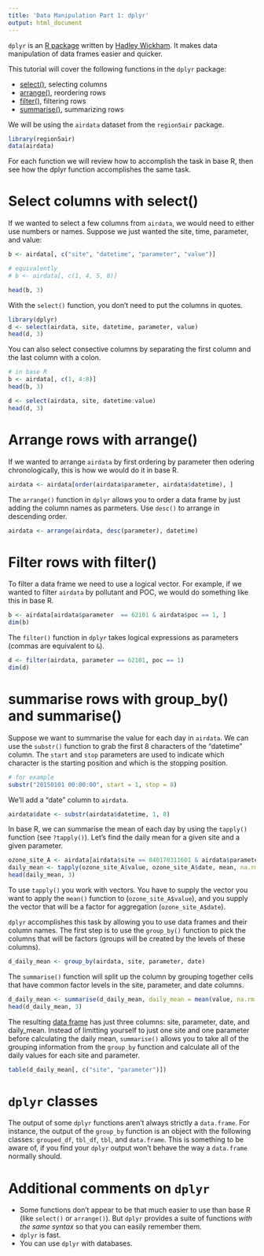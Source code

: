 ```yaml
---
title: 'Data Manipulation Part 1: dplyr'
output: html_document
---
```


`dplyr` is an [R package](https://cran.r-project.org/web/packages/dplyr/index.html) written
by [Hadley Wickham](http://had.co.nz/). It makes data manipulation of data frames easier and quicker.

This tutorial will cover the following functions in the `dplyr` package:

- [select()](#select), selecting columns
- [arrange()](#arrange), reordering rows
- [filter()](#filter), filtering rows
- [summarise()](#summarise), summarizing rows

We will be using the `airdata` dataset from the `region5air` package.

```r
library(region5air)
data(airdata)
```

For each function we will review how to accomplish the task in base R, then see
how the dplyr function accomplishes the same task.

# Select columns with select() {#select}

If we wanted to select a few columns from `airdata`, we would need to either use numbers or 
names. Suppose we just wanted the site, time, parameter, and value:

```r
b <- airdata[, c("site", "datetime", "parameter", "value")]

# equivalently
# b <- airdata[, c(1, 4, 5, 8)]

head(b, 3)
```

With the `select()` function, you don't need to put the columns in quotes.

```r
library(dplyr)
d <- select(airdata, site, datetime, parameter, value)
head(d, 3)
```

You can also select consective columns by separating the first column and the last column with 
a colon.

```r
# in base R
b <- airdata[, c(1, 4:8)]
head(b, 3)

d <- select(airdata, site, datetime:value)
head(d, 3)
```

# Arrange rows with arrange() {#arrange}

If we wanted to arrange `airdata` by first ordering by parameter then odering chronologically,
this is how we would do it in base R.

```r
airdata <- airdata[order(airdata$parameter, airdata$datetime), ]
```

The `arrange()` function in `dplyr` allows you to order a data frame by just adding the column 
names as parmeters. Use `desc()` to arrange in descending order.

```r
airdata <- arrange(airdata, desc(parameter), datetime)
```

# Filter rows with filter() {#filter}

To filter a data frame we need to use a logical vector. For example, if we wanted to filter `airdata` by
pollutant and POC, we would do something like this in base R.

```r
b <- airdata[airdata$parameter  == 62101 & airdata$poc == 1, ]
dim(b)
```

The `filter()` function in `dplyr` takes logical expressions as parameters (commas are equivalent to
`&`).

```r
d <- filter(airdata, parameter == 62101, poc == 1)
dim(d)
```

# summarise rows with group_by() and summarise() {#summarise}

Suppose we want to summarise the value for each day in `airdata`. We can use the `substr()`
function to grab the first 8 characters of the "datetime" column. The `start` and `stop`
parameters are used to indicate which character is the starting position and which
is the stopping position.

```r
# for example
substr("20150101 00:00:00", start = 1, stop = 8)
```

We'll add a "date" column to `airdata`.

```r
airdata$date <- substr(airdata$datetime, 1, 8)
```

In base R, we can summarise the mean of each day by using the `tapply()` function (see `?tapply()`). Let's find the daily mean for a given site and a given parameter.

```r
ozone_site_A <- airdata[airdata$site == 840170311601 & airdata$parameter == 44201, ]
daily_mean <- tapply(ozone_site_A$value, ozone_site_A$date, mean, na.rm = TRUE)
head(daily_mean, 3)
```

To use `tapply()` you work with vectors. You have to supply the vector you want to apply the `mean()` function to (`ozone_site_A$value`), and you supply the vector that will be a factor for aggregation (`ozone_site_A$date`). 

`dplyr` accomplishes this task by allowing you to use data frames and their column names. The first step is to use the `group_by()` function to pick the columns that will be factors (groups will be created by
the levels of these columns).

```r
d_daily_mean <- group_by(airdata, site, parameter, date)
```

The `summarise()` function will split up the column by grouping together cells that have
common factor levels in the site, parameter, and date columns.

```r
d_daily_mean <- summarise(d_daily_mean, daily_mean = mean(value, na.rm = FALSE))
head(d_daily_mean, 3)
```

The resulting [data frame](#classes) has just three columns: site, parameter, date, and daily_mean.
Instead of limitting yourself to just one site and one parameter before calculating the daily mean,
`summarise()` allows you to take all of the grouping information from the `group_by` function and
calculate all of the daily values for each site and parameter.

```r
table(d_daily_mean[, c("site", "parameter")])
```


# `dplyr` classes {#classes}

The output of some `dplyr` functions aren't always strictly a `data.frame`. For instance, the output of the `group_by` function is an object with the following classes: `grouped_df`, `tbl_df`, `tbl`, and `data.frame`. This is something to be aware of, if you find your `dplyr` output won't behave the way
a `data.frame` normally should.

# Additional comments on `dplyr` 

- Some functions don't appear to be that much easier to use than base R (like `select()` or `arrange()`). But `dplyr` provides a suite of functions _with the same syntax_ so that you can easily remember them. 
- `dplyr` is fast.
- You can use `dplyr` with databases.


